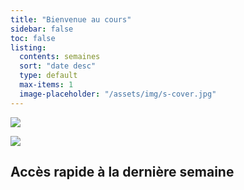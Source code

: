```yaml
---
title: "Bienvenue au cours"
sidebar: false
toc: false
listing:
  contents: semaines
  sort: "date desc"
  type: default
  max-items: 1
  image-placeholder: "/assets/img/s-cover.jpg"
---
```


::: {.light-mode}
![](assets/img/logo.png){fig-alt="Logo de FAS1002" fig-align="center"}
:::

::: {.dark-mode}
![](assets/img/logo_dark.png){fig-alt="Logo de FAS1002 sombre" fig-align="center"}
:::

## Accès rapide à la dernière semaine

